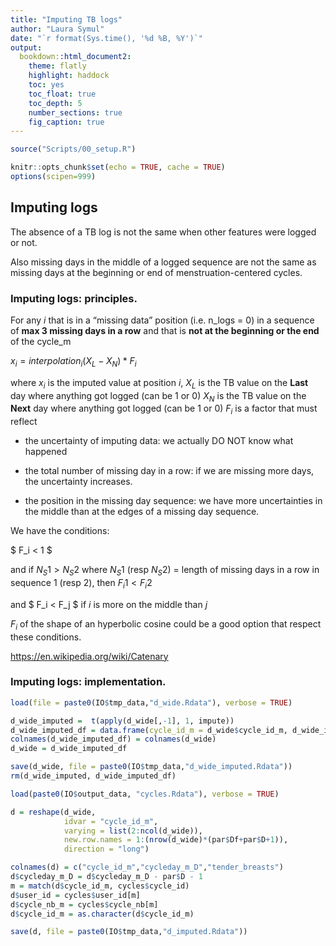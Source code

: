 ```yaml
---
title: "Imputing TB logs"
author: "Laura Symul"
date: "`r format(Sys.time(), '%d %B, %Y')`"
output: 
  bookdown::html_document2: 
    theme: flatly
    highlight: haddock
    toc: yes
    toc_float: true
    toc_depth: 5
    number_sections: true
    fig_caption: true
---
```




```r
source("Scripts/00_setup.R")
```


```r
knitr::opts_chunk$set(echo = TRUE, cache = TRUE)
options(scipen=999)
```


## Imputing logs

The absence of a TB log is not the same when other features were logged or not.

Also missing days in the middle of a logged sequence are not the same as missing days at the beginning or end of menstruation-centered cycles.


### Imputing logs: principles.

For any $i$ that is in a "missing data" position (i.e. n_logs = 0) in a sequence of **max 3 missing days in a row** and that is **not at the beginning or the end** of the cycle_m

$x_i = interpolation_i(X_L - X_N) * F_i$

where $x_i$ is the imputed value at position $i$,
$X_L$ is the TB value on the **Last** day where anything got logged (can be 1 or 0)
$X_N$ is the TB value on the **Next** day where anything got logged (can be 1 or 0)
$F_i$ is a factor that must reflect

* the uncertainty of imputing data: we actually DO NOT know what happened 

* the total number of missing day in a row: if we are missing more days, the uncertainty increases. 

* the position in the missing day sequence: we have more uncertainties in the middle than at the edges of a missing day sequence.

We have the conditions:

$ F_i < 1 $

and if $N_S1 > N_S2$ where $N_S1$ (resp $N_S2$) = length of missing days in a row in sequence 1 (resp 2), then $F_i1 < F_i2$ 

and $ F_i < F_j $ if $i$ is more on the middle than $j$


$F_i$ of the shape of an hyperbolic cosine could be a good option that respect these conditions.

[https://en.wikipedia.org/wiki/Catenary](https://en.wikipedia.org/wiki/Catenary)


### Imputing logs: implementation.

```r

load(file = paste0(IO$tmp_data,"d_wide.Rdata"), verbose = TRUE)

```


```r

d_wide_imputed =  t(apply(d_wide[,-1], 1, impute))
d_wide_imputed_df = data.frame(cycle_id_m = d_wide$cycle_id_m, d_wide_imputed)
colnames(d_wide_imputed_df) = colnames(d_wide)
d_wide = d_wide_imputed_df

save(d_wide, file = paste0(IO$tmp_data,"d_wide_imputed.Rdata"))
rm(d_wide_imputed, d_wide_imputed_df)
```



```r
load(paste0(IO$output_data, "cycles.Rdata"), verbose = TRUE)
```


```r

d = reshape(d_wide, 
            idvar = "cycle_id_m", 
            varying = list(2:ncol(d_wide)), 
            new.row.names = 1:(nrow(d_wide)*(par$Df+par$D+1)),
            direction = "long")

colnames(d) = c("cycle_id_m","cycleday_m_D","tender_breasts")
d$cycleday_m_D = d$cycleday_m_D - par$D - 1
m = match(d$cycle_id_m, cycles$cycle_id)
d$user_id = cycles$user_id[m]
d$cycle_nb_m = cycles$cycle_nb[m]
d$cycle_id_m = as.character(d$cycle_id_m)
```



```r
save(d, file = paste0(IO$tmp_data,"d_imputed.Rdata"))
```
